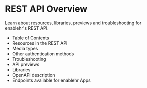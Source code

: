 # REST API Overview

Learn about resources, libraries, previews and troubleshooting for enablehr's REST API.

-   Table of Contents
-   Resources in the REST API
-   Media types
-   Other authentication methods
-   Troubleshooting
-   API previews
-   Libraries
-   OpenAPI description
-   Endpoints available for enablehr Apps
